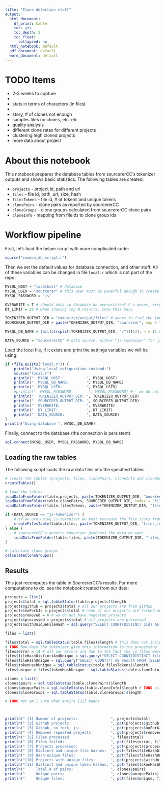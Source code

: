 ```yaml
---
title: "Clone detection stuff"
output:
  html_document:
    df_print: kable
    toc: yes
    toc_depth: 5
    toc_float:
      collapsed: no
  html_notebook: default
  pdf_document: default
  word_document: default
---
```


# TODO Items

- 2-3 weeks to capture
- 
- stats in terms of characters (in files)
- 
- story, # of clones not enough
- samples files no clones, etc. etc.
+ quality analysis
- different clone rates for different projects
- clustering high cloned projects
+ more data about project

# About this notebook

This notebook prepares the database tables from sourcererCC's tokenizer outputs and shows basic statistics. The following tables are created:

- `projects` - project id, path and url
- `files` - file id, path, url, size, hash
- `filesTokens` - file id, # of tokens and unique tokens
- `clonePairs` - clone pairs as reported by sourcererCC
- `cloneGroups` - clone groups calculated from sourcererCC clone pairs
- `cloneInfo` - mapping from fileIds to clone group ids

# Workflow pipeline

First, let's load the helper script with more complicated code:

```r
source("common_db_script.r")
```

Then we set the default values for database connection, and other stuff. All of these variables can be changed in file `local.r` which is not part of the repo. 

```r
MYSQL_HOST = "localhost" # database
MYSQL_USER = "sourcerer" # this user must be powerful enough to create databases, or the database must already exist
MYSQL_PASSWORD = "js"

OVERWRITE = T # should data in database be overwritten? F = never, error given if newer data available, T = yes, "force" = always, regardless of timestamp
DT_LIMIT = 20 # when showing top N results, show this many

TOKENIZER_OUTPUT_DIR = "tokenizer/output/files" # where to find the tokenizer outputs
SOURCERER_OUTPUT_DIR = paste(TOKENIZER_OUTPUT_DIR, "sourcerer", sep = "/") # where to find the sourcererCC's outputs

MYSQL_DB_NAME = tail(strsplit(TOKENIZER_OUTPUT_DIR, "/")[[1]], n = 1) # name of the database to be used

DATA_SOURCE = "sourcererCC" # data source, either "js-tokenizer" for javascript only tokenizer, or "sourcererCC" for the sourcererCC's default tokenizer

```

Load the local file, if it exists and print the settings variables we will be using:

```r
if (file.exists("local.r")) {
    println("Using local cofiguration instead:")
    source("local.r")
    println("  MYSQL_HOST:           ", MYSQL_HOST)
    println("  MYSQL_DB_NAME:        ", MYSQL_DB_NAME)
    println("  MYSQL_USER:           ", MYSQL_USER)
    #println("  MYSQL_PASSWORD:       ", MYSQL_PASSWORD) #-- we do not want the password to be in the document
    println("  TOKENIZER_OUTPUT_DIR: ", TOKENIZER_OUTPUT_DIR)
    println("  SOURCERER_OUTPUT_DIR: ", SOURCERER_OUTPUT_DIR)
    println("  OVERWRITE:            ", OVERWRITE)
    println("  DT_LIMIT:             ", DT_LIMIT)
    println("  DATA_SOURCE:          ", DATA_SOURCE)
}
println("Using database ", MYSQL_DB_NAME)
```

Finally, connect to the database (the connection is persistent):

```r
sql.connect(MYSQL_USER, MYSQL_PASSWORD, MYSQL_DB_NAME)
```

## Loading the raw tables

The following script loads the raw data files into the specified tables:

```r
# create the tables (projects, files, clonePairs, cloneInfo and cloneGroups)
createTables()

# load the tables 
loadDataFromFolder(table.projects, paste(TOKENIZER_OUTPUT_DIR, "bookkeeping_projs", sep = "/"), index = "id")
loadDataFromFolder(table.clonePairs, SOURCERER_OUTPUT_DIR, index = "fileId1, fileId2")
loadDataFromFolder(table.filesTokens, paste(TOKENIZER_OUTPUT_DIR, "files_tokens", sep="/"), index = "id")

if (DATA_SOURCE == "js-tokenizer") {
    # if we are using js-tokenizer we must recreate the file stats from the files_full_stats output of the tokenizer
    createFilesTable(table.files, paste(TOKENIZER_OUTPUT_DIR, "files_full_stats", sep= "/"), index = "id")
} else {
    # sourcererCC's generic tokenizer produces the data we want
    loadDataFromFolder(table.files, paste(TOKENIZER_OUTPUT_DIR, "files_stats", sep = "/"), index = "id")
}

# calculate clone groups
calculateCloneGroups()
```

## Results

This just recomputes the table in SourcererCC's results. For more computations to do, see the notebook created from our data:

```r
projects = list()
projects$total = sql.tableStatus(table.projects)$length
projects$github = projects$total # all our projects are from github
projects$noForkJs = projects$total # none of our projects are forked and all of them are in JS
projects$removed = 0 # we do not have repeated projects
projects$processed = projects$total # all projects are processed
projects$withUniqueFileHash = sql.query("SELECT COUNT(DISTINCT pid) AS result FROM (SELECT COUNT(*) AS cnt, MIN(projectId) AS pid FROM ", table.files, " GROUP BY fileHash) AS x WHERE cnt=1")$result

files = list()

files$total = sql.tableStatus(table.files)$length # this does not include empty files 
# TODO how does the tokenizer give this information to the processing 
files$error = 14 # all our errors are due to the fact the js files were not js files, but archives instead
files$fileHashDistinctAndUnique = sql.query("SELECT COUNT(DISTINCT fileHash) AS result FROM ", table.files)$result
files$fileHashUnique = sql.query("SELECT COUNT(*) AS result FROM (SELECT COUNT(*) AS cnt FROM ", table.files, " GROUP BY fileHash) AS x WHERE cnt = 1")$result
files$tokenHashUnique = sql.tableStatus(table.filesTokens)$length;
files$unique = files$tokenHashUnique - sql.tableStatus(table.cloneInfo)$length;

clones = list()
clones$pairs = sql.tableStatus(table.clonePairs)$length
clones$uniquePairs = sql.tableStatus(table.cloneInfo)$length # TODO is this correct - I am not sure what unique pairs means
clones$cloneGroups = sql.tableStatus(table.cloneGroups)$length

# TODO nor am I sure what entire [12] means



println(" [1] Number of projects:               ", projects$total)
println(" [2] Github projects:                  ", pct(projects$github, projects$total))
println(" [3] Github, no fork, js:              ", pct(projects$noForkJs, projects$total))
println(" [4] Removed repeated projects:        ", pct(projects$removed, projects$total))
println(" [5] Files processed:                  ", files$total)
println(" [6] Files failed:                     ", pct(files$error, files$total))
println(" [7] Projects processed:               ", pct(projects$processed, projects$total))
println(" [8] Distinct and unique file hashes:  ", pct(files$fileHashDistinctAndUnique, files$total))
println(" [9] Hash-unique files:                ", pct(files$fileHashUnique, files$total))
println("[10] Projects with unique files:       ", pct(projects$withUniqueFileHash, projects$total))
println("[11] Distinct and unique token hashes: ", pct(files$tokenHashUnique, files$total))
println("     Total # of pairs:                 ", clones$pairs)
println("     Unique pairs:                     ", clones$uniquePairs)
println("     Unique files:                     ", pct(files$unique, files$total))
```

